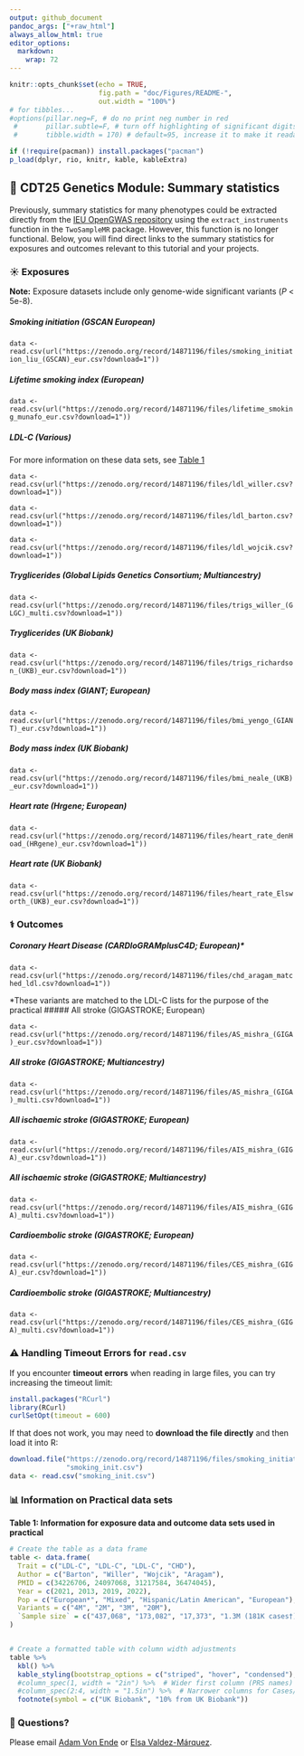 ```yaml
---
output: github_document
pandoc_args: ["+raw_html"]
always_allow_html: true
editor_options: 
  markdown: 
    wrap: 72
---
```





<!-- README.md is generated from README.Rmd. Please edit that file -->

```r
knitr::opts_chunk$set(echo = TRUE,
                      fig.path = "doc/Figures/README-",
                      out.width = "100%")
# for tibbles...
#options(pillar.neg=F, # do no print neg number in red
 #       pillar.subtle=F, # turn off highlighting of significant digits
 #       tibble.width = 170) # default=95, increase it to make it readable

```

```r
if (!require(pacman)) install.packages("pacman")
p_load(dplyr, rio, knitr, kable, kableExtra)
```


## 📝 CDT25 Genetics Module: Summary statistics

Previously, summary statistics for many phenotypes could be extracted directly from the [IEU OpenGWAS repository](https://gwas.mrcieu.ac.uk/) using the `extract_instruments` function in the `TwoSampleMR` package. However, this function is no longer functional. Below, you will find direct links to the summary statistics for exposures and outcomes relevant to this tutorial and your projects.


### ☀️ Exposures

<span style="font-size:14px;">
**Note:** Exposure datasets include only genome-wide significant variants (*P* < 5e-8).
</span>


##### Smoking initiation (GSCAN European)

`data <- read.csv(url("https://zenodo.org/record/14871196/files/smoking_initiation_liu_(GSCAN)_eur.csv?download=1"))`



##### Lifetime smoking index (European)

`data <- read.csv(url("https://zenodo.org/record/14871196/files/lifetime_smoking_munafo_eur.csv?download=1"))`

##### LDL-C (Various)

For more information on these data sets, see [Table 1](#table1)

`data <- read.csv(url("https://zenodo.org/record/14871196/files/ldl_willer.csv?download=1"))`

`data <- read.csv(url("https://zenodo.org/record/14871196/files/ldl_barton.csv?download=1"))`

`data <- read.csv(url("https://zenodo.org/record/14871196/files/ldl_wojcik.csv?download=1"))`


##### Tryglicerides (Global Lipids Genetics Consortium; Multiancestry)

`data <- read.csv(url("https://zenodo.org/record/14871196/files/trigs_willer_(GLGC)_multi.csv?download=1"))`

##### Tryglicerides (UK Biobank)

`data <- read.csv(url("https://zenodo.org/record/14871196/files/trigs_richardson_(UKB)_eur.csv?download=1"))`

##### Body mass index (GIANT; European)

`data <- read.csv(url("https://zenodo.org/record/14871196/files/bmi_yengo_(GIANT)_eur.csv?download=1"))`

##### Body mass index (UK Biobank)

`data <- read.csv(url("https://zenodo.org/record/14871196/files/bmi_neale_(UKB)_eur.csv?download=1"))`

##### Heart rate (Hrgene; European)

`data <- read.csv(url("https://zenodo.org/record/14871196/files/heart_rate_denHoad_(HRgene)_eur.csv?download=1"))`

##### Heart rate (UK Biobank)

`data <- read.csv(url("https://zenodo.org/record/14871196/files/heart_rate_Elsworth_(UKB)_eur.csv?download=1"))`


### ⚕️ Outcomes


##### Coronary Heart Disease (CARDIoGRAMplusC4D; European)*

`data <- read.csv(url("https://zenodo.org/record/14871196/files/chd_aragam_matched_ldl.csv?download=1"))`

<span style="font-size:14px;">
*These variants are matched to the LDL-C lists for the purpose of the practical
</span>
##### All stroke (GIGASTROKE; European)

`data <- read.csv(url("https://zenodo.org/record/14871196/files/AS_mishra_(GIGA)_eur.csv?download=1"))`

##### All stroke (GIGASTROKE; Multiancestry)

`data <- read.csv(url("https://zenodo.org/record/14871196/files/AS_mishra_(GIGA)_multi.csv?download=1"))`

##### All ischaemic stroke (GIGASTROKE; European)

`data <- read.csv(url("https://zenodo.org/record/14871196/files/AIS_mishra_(GIGA)_eur.csv?download=1"))`

##### All ischaemic stroke (GIGASTROKE; Multiancestry)

`data <- read.csv(url("https://zenodo.org/record/14871196/files/AIS_mishra_(GIGA)_multi.csv?download=1"))`

##### Cardioembolic stroke (GIGASTROKE; European)

`data <- read.csv(url("https://zenodo.org/record/14871196/files/CES_mishra_(GIGA)_eur.csv?download=1"))`

##### Cardioembolic stroke (GIGASTROKE; Multiancestry)

`data <- read.csv(url("https://zenodo.org/record/14871196/files/CES_mishra_(GIGA)_multi.csv?download=1"))`


### ⚠️ Handling Timeout Errors for `read.csv`

If you encounter **timeout errors** when reading in large files, you can try increasing the timeout limit:

```r
install.packages("RCurl")
library(RCurl)
curlSetOpt(timeout = 600)
```

If that does not work, you may need to **download the file directly** and then load it into R:

```r
download.file("https://zenodo.org/record/14871196/files/smoking_initiation_liu_(GSCAN)_eur.csv",  
              "smoking_init.csv")
data <- read.csv("smoking_init.csv")
```

### 📊 Information on Practical data sets

<a id="table1"></a>
**Table 1: Information for exposure data and outcome data sets used in practical**


```r
# Create the table as a data frame
table <- data.frame(
  Trait = c("LDL-C", "LDL-C", "LDL-C", "CHD"),
  Author = c("Barton", "Willer", "Wojcik", "Aragam"),
  PMID = c(34226706, 24097068, 31217584, 36474045),
  Year = c(2021, 2013, 2019, 2022),
  Pop = c("European*", "Mixed", "Hispanic/Latin American", "European"),
  Variants = c("4M", "2M", "3M", "20M"),
  `Sample size` = c("437,068", "173,082", "17,373", "1.3M (181K cases†)")
)


# Create a formatted table with column width adjustments
table %>%
  kbl() %>%
  kable_styling(bootstrap_options = c("striped", "hover", "condensed"), full_width = F, font_size=11) %>%
  #column_spec(1, width = "2in") %>%  # Wider first column (PRS names)
  #column_spec(2:4, width = "1.5in") %>%  # Narrower columns for Cases/Controls, OR, P-value
  footnote(symbol = c("UK Biobank", "10% from UK Biobank"))

```




### 🙋 Questions?

Please email [Adam Von Ende](mailto:adam.vonende@ndph.ox.ac.uk) or [Elsa Valdez-Márquez](mailto:elsa.valdez-marquez@ndph.ox.ac.uk).
